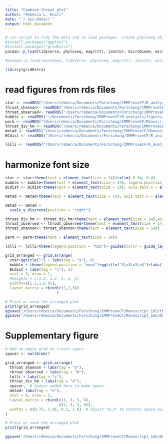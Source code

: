 ```yaml
---
title: "Combine throat plot"
author: "Rebecca L. Knoll"
date: "`r Sys.Date()`"
output: html_document
---
```


```r
# run script to tidy the data and to load packages, create phyloseq object (ps_clean) and load libraries
#install.packages("ggplot2")
#install.packages("gridExtra")
pacman::p_load(tidyverse, phyloseq, magrittr, janitor, microbiome, microViz, knitr, lubridate, naniar, readxl, ggplot2, ggpubr, ggalluvial, metadeconfoundR)

#pacman::p_load(rmarkdown, tidyverse, phyloseq, magrittr, janitor, microbiome, knitr, lubridate, naniar, readxl, ggplot2, ggpubr,rstatix, metadeconfoundR, microViz)

library(gridExtra)
```

# read figures from rds files
```r
star <- readRDS("/Users/rebecca/Documents/Forschung/IMMProveCF/R_analysis/figures/starplot_throat.rds")
throat_shannon<- readRDS("/Users/rebecca/Documents/Forschung/IMMProveCF/R_analysis/figures/throat_shannon.rds")
throat_observed<- readRDS("/Users/rebecca/Documents/Forschung/IMMProveCF/R_analysis/figures/throat_observed.rds")
bubble <- readRDS("~/Documents/Forschung/IMMProveCF/R_analysis/figures/PERMANOVA_timepoints_throat_woControls.rds")
perm <- readRDS("/Users/rebecca/Documents/Forschung/IMMProveCF/Manuscript_16S/IMMProveCF_public/figures/sputum_univariate_permanova_stratified_vertical.rds")
throat_div_hm <- readRDS("/Users/rebecca/Documents/Forschung/IMMProveCF/Manuscript_16S/IMMProveCF_public/outputs/throat_div_hm.rds")
metad <- readRDS("/Users/rebecca/Documents/Forschung/IMMProveCF/Manuscript_16S/IMMProveCF_public/outputs/throat_metaD_25percentprevalence.rds")
BCdist <- readRDS("/Users/rebecca/Documents/Forschung/IMMProveCF/R_analysis/figures/Correlation_BCdist_intraID_spuThr.rds")

lolli <- readRDS("/Users/rebecca/Documents/Forschung/IMMProveCF/R_analysis/rds_files/throat_permanova_lollipop_plot.rds")
```

# harmonize font size
```r
star <- star+theme(text = element_text(size = 14))+xlim(-0.34, 0.4)
bubble <- bubble+theme(text = element_text(size = 14), legend.position = "top", legend.title.position = "top") + guides(fill = guide_legend(nrow = 2), size=guide_legend(nrow = 2))
BCdist <- BCdist+theme(text = element_text(size = 14), axis.text.x = element_text(size = 14), axis.text.y = element_text(size = 14),  legend.title.position = "top", legend.position = "top")

metad <- metad+theme(text = element_text(size = 14), axis.text.x = element_text(size = 14), axis.text.y = element_text(size = 14, face = "italic"), legend.title  = element_text(size = 14),  legend.position = "bottom")

metad <- metad +
  scale_y_discrete(position = "right")

throat_div_hm <- throat_div_hm+theme(text = element_text(size = 14),axis.text.x = element_text(size = 14), axis.text.y = element_text(size = 14), legend.position = "bottom", legend.title.position = "left")
throat_observed <- throat_observed+theme(text = element_text(size = 14))
throat_shannon<- throat_shannon+theme(text = element_text(size = 14))

perm <- perm+theme(text = element_text(size = 14))

lolli <- lolli+theme(legend.position = "top")+ guides(color = guide_legend(nrow = 2))
```

```r
grid_arranged <- grid.arrange(
  star+ggtitle("") + labs(tag = "a"), #1
  bubble + theme(legend.position = "none")+ggtitle("X\nX\nX\nX")+labs(tag = "b"), #2
  BCdist + labs(tag = "c"), #3
  ncol = 3, nrow = 1,
  #heights = c(1.2, 1.2, 1, 1, 1),
  widths=c(1.1,1,0.85),
  layout_matrix = rbind(c(1,2,3))
                       )

# Print or save the arranged plot
print(grid_arranged)
ggsave("/Users/rebecca/Documents/Forschung/IMMProveCF/Manuscript_16S/throat_figure.png",grid_arranged, dpi = 300, width = 14.5, height = 5)
ggsave("/Users/rebecca/Documents/Forschung/IMMProveCF/Manuscript_16S/Nature_Communications/Revision/Rev_figures/figure4.pdf",grid_arranged, dpi = 300, width = 14.5, height = 5)
```

# Supplementary figure
```r
# Add an empty grob to create space
spacer <- nullGrob()

grid_arranged <- grid.arrange(
  throat_shannon + labs(tag = "a"),
  throat_observed + labs(tag = "b"),
  lolli + labs(tag = "c"),
  throat_div_hm + labs(tag = "d"),
  spacer,  # Spacer added here to make space
  metad+ labs(tag = "e"),
  ncol = 4, nrow = 2,
  layout_matrix = rbind(c(1, 3, 5, 6),
                        c(2, 4, 5, 6)),
  widths = c(0.75, 1.05, 0.1, 1.6)  # adjust "0.3" to control space width
)

# Print or save the arranged plot
print(grid_arranged)

ggsave("/Users/rebecca/Documents/Forschung/IMMProveCF/Manuscript_16S/Nature_Communications/Revision/Rev_figures/ExtDat6.pdf",grid_arranged, dpi = 300, width = 16, height = 10)
```


